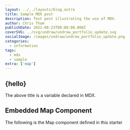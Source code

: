```yaml
---
layout: ../../layouts/blog.astro
title: Sample MDX post
description: Test post illustrating the use of MDX.
author: Chris Tham
publishDate: 2022-08-23T00:00:00.000Z
coverSVG: ../svg/undraw/undraw_portfolio_update.svg
socialImage: /images/undraw/undraw_portfolio_update.png
categories:
  - information
tags:
  - mdx
  - sample
extra: ['map']
---  
```



## {hello}

The above title is a variable declared in MDX.

## Embedded Map Component

The following is the Map component defined in this starter

<Map loc={[37.33214,-122.02992]} zoom={17} />
